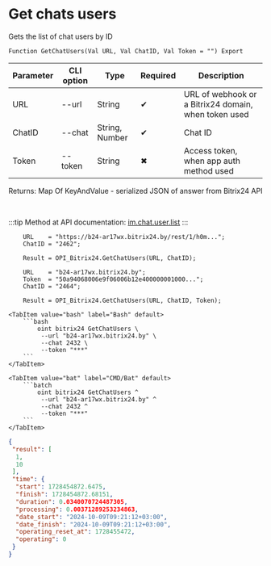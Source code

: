 ﻿---
sidebar_position: 2
description: Get chats users and other functions to work with Bitrix24 in the Open Integration Package, a free open-source integration library for 1C:Enterprise 8, OneScript and CLI
keywords: [1C, 1С, 1С:Enterprise, 1С:Enterprise 8.3, API, Integration, Services, Exchange, OneScript, CLI, Bitrix24]
---


# Get chats users
 Gets the list of chat users by ID



`Function GetChatUsers(Val URL, Val ChatID, Val Token = "") Export`

  | Parameter | CLI option | Type | Required | Description |
  |-|-|-|-|-|
  | URL | --url | String | &#x2714; | URL of webhook or a Bitrix24 domain, when token used |
  | ChatID | --chat | String, Number | &#x2714; | Chat ID |
  | Token | --token | String | &#x2716; | Access token, when app auth method used |

  
  Returns:  Map Of KeyAndValue - serialized JSON of answer from Bitrix24 API

<br/>

:::tip
Method at API documentation: [im.chat.user.list](https://dev.1c-bitrix.ru/learning/course/?COURSE_ID=93&LESSON_ID=12095)
:::
<br/>



```bsl title="1C:Enterprise/OneScript code example"
    URL    = "https://b24-ar17wx.bitrix24.by/rest/1/h0m...";
    ChatID = "2462";

    Result = OPI_Bitrix24.GetChatUsers(URL, ChatID);

    URL    = "b24-ar17wx.bitrix24.by";
    Token  = "50a94068006e9f06006b12e400000001000...";
    ChatID = "2464";

    Result = OPI_Bitrix24.GetChatUsers(URL, ChatID, Token);
```
 

 <Tabs>
  
    <TabItem value="bash" label="Bash" default>
        ```bash
            oint bitrix24 GetChatUsers \
             --url "b24-ar17wx.bitrix24.by" \
             --chat 2432 \
             --token "***"
        ```
    </TabItem>
  
    <TabItem value="bat" label="CMD/Bat" default>
        ```batch
            oint bitrix24 GetChatUsers ^
             --url "b24-ar17wx.bitrix24.by" ^
             --chat 2432 ^
             --token "***"
        ```
    </TabItem>
</Tabs>


```json title="Result"
{
 "result": [
  1,
  10
 ],
 "time": {
  "start": 1728454872.6475,
  "finish": 1728454872.68151,
  "duration": 0.0340070724487305,
  "processing": 0.00371289253234863,
  "date_start": "2024-10-09T09:21:12+03:00",
  "date_finish": "2024-10-09T09:21:12+03:00",
  "operating_reset_at": 1728455472,
  "operating": 0
 }
}
```
